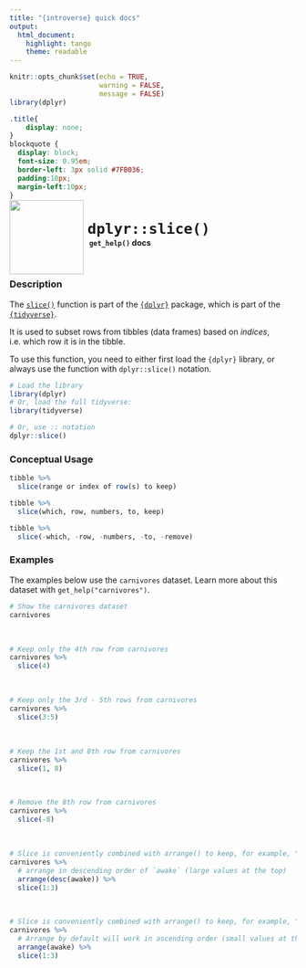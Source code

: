 ```yaml
---
title: "{introverse} quick docs"
output: 
  html_document:
    highlight: tango
    theme: readable
---
```



```r
knitr::opts_chunk$set(echo = TRUE, 
                      warning = FALSE, 
                      message = FALSE)
library(dplyr)
```

```css
.title{
    display: none;
}
blockquote {
  display: block;
  font-size: 0.95em;
  border-left: 3px solid #7FB036;
  padding:10px;
  margin-left:10px;
}
```

<div>
<br>
 <img src = "logo.png" style = "float:left;height:130px;margin-top:-30px;">
 <span style = "font-weight:bold;font-size:30px;"> 
  &nbsp;<code>dplyr::slice()</code>
 </span>
 <br>
 <b>&nbsp;&nbsp;&nbsp;<code>get_help()</code> docs</b>
</div>
<br>

### Description

The [`slice()`](https://dplyr.tidyverse.org/reference/slice.html) function is part of the [`{dplyr}`](https://dplyr.tidyverse.org/) package, which is part of the [`{tidyverse}`](https://www.tidyverse.org/).

It is used to subset rows from tibbles (data frames) based on _indices_, i.e. which row it is in the tibble.


<!-- Add the following if the topic is a function that does NOT come with base R, and uncomment/fill in the subsequent multiline HTML comment: -->
To use this function, you need to either first load the `{dplyr}` library, or always use the function with `dplyr::slice()` notation.

```r
# Load the library
library(dplyr)
# Or, load the full tidyverse:
library(tidyverse)

# Or, use :: notation
dplyr::slice()
```


### Conceptual Usage 

```r
tibble %>% 
  slice(range or index of row(s) to keep)

tibble %>% 
  slice(which, row, numbers, to, keep)

tibble %>% 
  slice(-which, -row, -numbers, -to, -remove)
```

### Examples

The examples below use the `carnivores` dataset. Learn more about this dataset with `get_help("carnivores")`.

```r
# Show the carnivores dataset
carnivores
```

<br>

```r
# Keep only the 4th row from carnivores 
carnivores %>% 
  slice(4)
```

<br>  <!-- Do not delete the <br>, and make sure to keep the previous and following lines blank. -->


```r
# Keep only the 3rd - 5th rows from carnivores 
carnivores %>%
  slice(3:5)
```

<br> 


```r
# Keep the 1st and 8th row from carnivores
carnivores %>%
  slice(1, 8)
```

<br> 

```r
# Remove the 8th row from carnivores
carnivores %>%
  slice(-8)
```


<br> 

```r
# Slice is conveniently combined with arrange() to keep, for example, "top three values of awake"
carnivores %>%
  # arrange in descending order of `awake` (large values at the top)
  arrange(desc(awake)) %>%
  slice(1:3)
```
<br> 

```r
# Slice is conveniently combined with arrange() to keep, for example, "BOTTOM three values of awake"
carnivores %>%
  # Arrange by default will work in ascending order (small values at the top)
  arrange(awake) %>%
  slice(1:3)
```